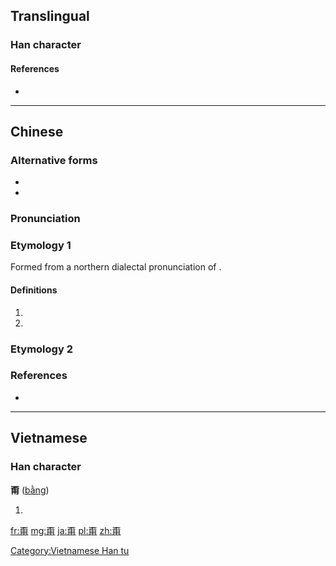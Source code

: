 {{also|不用}}

==Translingual==

===Han character===
{{Han char|rn=101|rad=用|as=04|sn=9|four=10227|canj=MFBQ|ids=⿱不用}}

====References====
* {{Han ref|kx=0756.051|dkj=21713|dj=1166.060|hdz=10025.110|uh=752D}}

----

==Chinese==
{{zh-forms}}

===Alternative forms===
* {{zh-l|⿰勿用}}
* {{zh-l|甮}}

===Pronunciation===
{{zh-pron
|m=béng |ma=y
|c=bang2,bung2,bat1
|h=pfs=
|md=
|mn=bàng
|w=
|mc=
|oc=
|cat=adv
}}

===Etymology 1===
Formed from a northern dialectal pronunciation of {{zh-l|不用}}.

====Definitions====
{{zh-hanzi}}

# {{synonym of|不用|lang=zh}}
# {{synonym of|不必|lang=zh}}

===Etymology 2===
{{zh-see|棄|v}}

===References===
* {{R:twedu|A02631}}

----

==Vietnamese==

===Han character===
'''甭''' ([[bằng]])

# {{defn|lang=vi}}

[[Category:Vietnamese Han tu]]

[[fr:甭]]
[[mg:甭]]
[[ja:甭]]
[[pl:甭]]
[[zh:甭]]